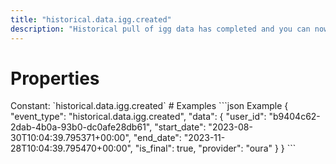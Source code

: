 ```yaml
---
title: "historical.data.igg.created"
description: "Historical pull of igg data has completed and you can now pull data for this resource."
---
```

# Properties
<ResponseField name="event_type" type="const string" required="true">
Constant: `historical.data.igg.created`
</ResponseField>
<ResponseField name="data" type="HistoricalDataCreated" required="true">
<Expandable title="HistoricalDataCreated" defaultOpen="true">
<ResponseField name="user_id" type="string" required="true">
</ResponseField>
<ResponseField name="start_date" type="string" required="true">
</ResponseField>
<ResponseField name="end_date" type="string" required="true">
</ResponseField>
<ResponseField name="is_final" type="boolean" required="true">
</ResponseField>
<ResponseField name="provider" type="string" required="true">
</ResponseField>
</Expandable>
</ResponseField>
# Examples
<CodeGroup>
```json Example
{
  "event_type": "historical.data.igg.created",
  "data": {
    "user_id": "b9404c62-2dab-4b0a-93b0-dc0afe28db61",
    "start_date": "2023-08-30T10:04:39.795371+00:00",
    "end_date": "2023-11-28T10:04:39.795470+00:00",
    "is_final": true,
    "provider": "oura"
  }
}
```
</CodeGroup>
